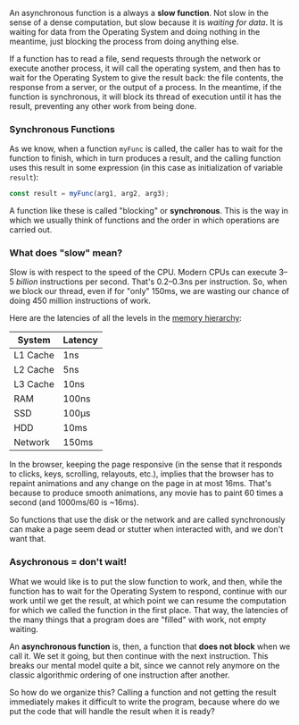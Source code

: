 

An asynchronous function is a always a **slow function**. Not slow in the sense of a dense computation, but slow because it is _waiting for data_. It is waiting for data from the Operating System and doing nothing in the meantime, just blocking the process from doing anything else.

If a function has to read a file, send requests through the network or execute another process, it will call the operating system, and then has to wait for the Operating System to give the result back: the file contents, the response from a server, or the output of a process. In the meantime, if the function is synchronous, it will block its thread of execution until it has the result, preventing any other work from being done.

### Synchronous Functions

As we know, when a function `myFunc` is called, the caller has to wait for the function to finish, which in turn produces a result, and the calling function uses this result in some expression (in this case as initialization of variable `result`):

```typescript
const result = myFunc(arg1, arg2, arg3);
```

A function like these is called "blocking" or **synchronous**. This is the way in which we usually think of functions and the order in which operations are carried out.

### What does "slow" mean?

Slow is with respect to the speed of the CPU. Modern CPUs can execute 3&ndash;5 _billion_ instructions per second. That's 0.2&ndash;0.3ns per instruction. So, when we block our thread, even if for "only" 150ms, we are wasting our chance of doing 450 million instructions of work.

Here are the latencies of all the levels in the [memory hierarchy](https://en.algorithmica.org/hpc/external-memory/hierarchy/):

| System   | Latency |
| -------- | ------- |
| L1 Cache | 1ns     |
| L2 Cache | 5ns     |
| L3 Cache | 10ns    |
| RAM      | 100ns   |
| SSD      | 100µs   |
| HDD      | 10ms    |
| Network  | 150ms   |

In the browser, keeping the page responsive (in the sense that it responds to clicks, keys, scrolling, relayouts, etc.), implies that the browser has to repaint animations and any change on the page in at most 16ms. That's because to produce smooth animations, any movie has to paint 60 times a second (and 1000ms/60 is ~16ms).

So functions that use the disk or the network and are called synchronously can make a page seem dead or stutter when interacted with, and we don't want that.

### Asychronous = don't wait!

What we would like is to put the slow function to work, and then, while the function has to wait for the Operating System to respond, continue with our work until we get the result, at which point we can resume the computation for which we called the function in the first place. That way, the latencies of the many things that a program does are "filled" with work, not empty waiting.

An **asynchronous function** is, then, a function that **does not block** when we call it. We set it going, but then continue with the next instruction. This breaks our mental model quite a bit, since we cannot rely anymore on the classic algorithmic ordering of one instruction after another.

So how do we organize this? Calling a function and not getting the result immediately makes it difficult to write the program, because where do we put the code that will handle the result when it is ready?
